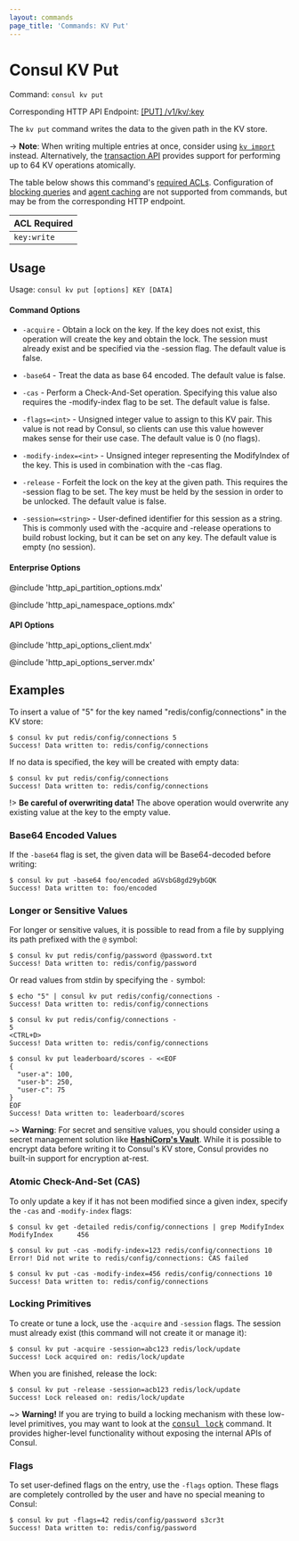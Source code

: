 ```yaml
---
layout: commands
page_title: 'Commands: KV Put'
---
```


# Consul KV Put

Command: `consul kv put`

Corresponding HTTP API Endpoint: [\[PUT\] /v1/kv/:key](/api-docs/kv#create-update-key)

The `kv put` command writes the data to the given path in the KV store.

-> **Note**: When writing multiple entries at once, consider using
[`kv import`](/commands/kv/import) instead. Alternatively, the
[transaction API](/api-docs/txn) provides support for performing up to
64 KV operations atomically.

The table below shows this command's [required ACLs](/api-docs/api-structure#authentication). Configuration of
[blocking queries](/api-docs/features/blocking) and [agent caching](/api-docs/features/caching)
are not supported from commands, but may be from the corresponding HTTP endpoint.

| ACL Required |
| ------------ |
| `key:write`  |

## Usage

Usage: `consul kv put [options] KEY [DATA]`

#### Command Options

- `-acquire` - Obtain a lock on the key. If the key does not exist, this
  operation will create the key and obtain the lock. The session must already
  exist and be specified via the -session flag. The default value is false.

- `-base64` - Treat the data as base 64 encoded. The default value is false.

- `-cas` - Perform a Check-And-Set operation. Specifying this value also
  requires the -modify-index flag to be set. The default value is false.

- `-flags=<int>` - Unsigned integer value to assign to this KV pair. This
  value is not read by Consul, so clients can use this value however makes sense
  for their use case. The default value is 0 (no flags).

- `-modify-index=<int>` - Unsigned integer representing the ModifyIndex of the
  key. This is used in combination with the -cas flag.

- `-release` - Forfeit the lock on the key at the given path. This requires the
  -session flag to be set. The key must be held by the session in order to be
  unlocked. The default value is false.

- `-session=<string>` - User-defined identifier for this session as a string.
  This is commonly used with the -acquire and -release operations to build
  robust locking, but it can be set on any key. The default value is empty (no
  session).

#### Enterprise Options

@include 'http_api_partition_options.mdx'

@include 'http_api_namespace_options.mdx'

#### API Options

@include 'http_api_options_client.mdx'

@include 'http_api_options_server.mdx'

## Examples

To insert a value of "5" for the key named "redis/config/connections" in the
KV store:

```shell-session hideClipboard
$ consul kv put redis/config/connections 5
Success! Data written to: redis/config/connections
```

If no data is specified, the key will be created with empty data:

```shell-session hideClipboard
$ consul kv put redis/config/connections
Success! Data written to: redis/config/connections
```

!> **Be careful of overwriting data!** The above operation would overwrite
any existing value at the key to the empty value.

### Base64 Encoded Values

If the `-base64` flag is set, the given data will be Base64-decoded before writing:

```shell-session hideClipboard
$ consul kv put -base64 foo/encoded aGVsbG8gd29ybGQK
Success! Data written to: foo/encoded
```

### Longer or Sensitive Values

For longer or sensitive values, it is possible to read from a file by
supplying its path prefixed with the `@` symbol:

```shell-session hideClipboard
$ consul kv put redis/config/password @password.txt
Success! Data written to: redis/config/password
```

Or read values from stdin by specifying the `-` symbol:

```shell-session hideClipboard
$ echo "5" | consul kv put redis/config/connections -
Success! Data written to: redis/config/connections
```

```shell-session hideClipboard
$ consul kv put redis/config/connections -
5
<CTRL+D>
Success! Data written to: redis/config/connections
```

```shell-session hideClipboard
$ consul kv put leaderboard/scores - <<EOF
{
  "user-a": 100,
  "user-b": 250,
  "user-c": 75
}
EOF
Success! Data written to: leaderboard/scores
```

~> **Warning**: For secret and sensitive values, you should consider using a
secret management solution like **[HashiCorp's Vault](https://learn.hashicorp.com/tutorials/vault/static-secrets?in=vault/secrets-management)**.
While it is possible to encrypt data before writing it to Consul's KV store,
Consul provides no built-in support for encryption at-rest.

### Atomic Check-And-Set (CAS)

To only update a key if it has not been modified since a given index, specify
the `-cas` and `-modify-index` flags:

```shell-session hideClipboard
$ consul kv get -detailed redis/config/connections | grep ModifyIndex
ModifyIndex      456

$ consul kv put -cas -modify-index=123 redis/config/connections 10
Error! Did not write to redis/config/connections: CAS failed

$ consul kv put -cas -modify-index=456 redis/config/connections 10
Success! Data written to: redis/config/connections
```

### Locking Primitives

To create or tune a lock, use the `-acquire` and `-session` flags. The session must already exist (this command will not create it or manage it):

```shell-session hideClipboard
$ consul kv put -acquire -session=abc123 redis/lock/update
Success! Lock acquired on: redis/lock/update
```

When you are finished, release the lock:

```shell-session hideClipboard
$ consul kv put -release -session=acb123 redis/lock/update
Success! Lock released on: redis/lock/update
```

~> **Warning!** If you are trying to build a locking mechanism with these
low-level primitives, you may want to look at the [<tt>consul
lock</tt>](/commands/lock) command. It provides higher-level
functionality without exposing the internal APIs of Consul.

### Flags

To set user-defined flags on the entry, use the `-flags` option. These flags
are completely controlled by the user and have no special meaning to Consul:

```shell-session hideClipboard
$ consul kv put -flags=42 redis/config/password s3cr3t
Success! Data written to: redis/config/password
```
